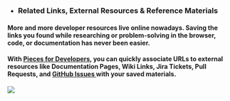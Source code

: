 - ### Related Links, External Resources & Reference Materials
#### More and more developer resources live online nowadays. Saving the links you found while researching or problem-solving in the browser, code, or documentation has never been easier.
#### With <a href="{{ links.website.home }}">Pieces for Developers</a>, you can quickly associate URLs to external resources like Documentation Pages, Wiki Links, Jira Tickets, Pull Requests, and <a href="{{ links.internal.share_via_github_gist }}">GitHub Issues </a>with your saved materials.


![](https://storage.googleapis.com/pieces_static_resources/pfd_wiki/RELATED_LINKS_EXTERNAL_RESOURCES.gif)


